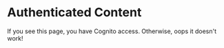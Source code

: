 # Authenticated Content

If you see this page, you have Cognito access. Otherwise, oops it doesn't work!